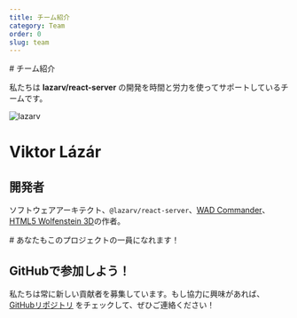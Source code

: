 ```yaml
---
title: チーム紹介
category: Team
order: 0
slug: team
---
```



<div className="container text-center max-w-xl mx-auto [&>h1]:text-4xl [&>p]:text-lg [&>p]:text-gray-700 dark:[&>p]:text-gray-400">
# チーム紹介

私たちは **lazarv/react-server** の開発を時間と労力を使ってサポートしているチームです。

</div>

<div className="flex flex-wrap justify-center gap-4 my-8">
<TeamMember github="https://github.com/lazarv" x="https://twitter.com/lazarv1982" bsky="https://bsky.app/profile/lazarv.dev">
  <img src="https://avatars.githubusercontent.com/u/1749493?v=4" alt="lazarv" />

# Viktor Lázár

## 開発者

ソフトウェアアーキテクト、`@lazarv/react-server`、[WAD Commander](https://wadcmd.com)、[HTML5 Wolfenstein 3D](http://wolf3d.wadcmd.com/)の作者。
</TeamMember>

<TeamMember>
# あなたもこのプロジェクトの一員になれます！

## GitHubで参加しよう！

私たちは常に新しい貢献者を募集しています。もし協力に興味があれば、[GitHubリポジトリ](https://github.com/lazarv/react-server) をチェックして、ぜひご連絡ください！
</TeamMember>
</div>
